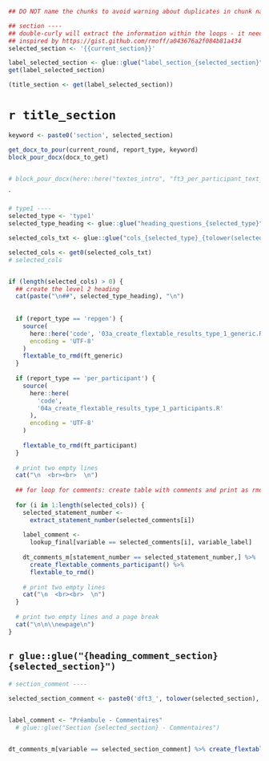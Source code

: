 \newpage


```r

## DO NOT name the chunks to avoid warning about duplicates in chunk names during the loop

## section ----
## double-curly will extract the information within the loops - it needs the single quotes around it
## inspired by https://gist.github.com/rmoff/a043676a2f084b81a434
selected_section <- '{{current_section}}'

label_selected_section <- glue::glue("label_section_{selected_section}")
get(label_selected_section)

(title_section <- get(label_selected_section))
```

# `r title_section`

```r
keyword <- paste0('section', selected_section)

get_docx_to_pour(current_round, report_type, keyword)
block_pour_docx(docx_to_get)


# block_pour_docx(here::here("textes_intro", "ft3_per_participant_text_intro_sectionZ.docx"))
```


`

```r
# type1 ----
selected_type <- 'type1'
selected_type_heading <- glue::glue("heading_questions_{selected_type}") |> get()

selected_cols_txt <- glue::glue("cols_{selected_type}_{tolower(selected_section)}")

selected_cols <- get0(selected_cols_txt)
# selected_cols


if (length(selected_cols) > 0) {
  ## create the level 2 heading
  cat(paste("\n##", selected_type_heading), "\n")
  
  
  if (report_type == 'repgen') {
    source(
      here::here('code', '03a_create_flextable_results_type_1_generic.R'),
      encoding = 'UTF-8'
    )
    flextable_to_rmd(ft_generic)
  }
  
  if (report_type == 'per_participant') {
    source(
      here::here(
        'code',
        '04a_create_flextable_results_type_1_participants.R'
      ),
      encoding = 'UTF-8'
    )
    
    flextable_to_rmd(ft_participant)
  }
  
  # print two empty lines
  cat("\n  <br><br>  \n")
  
  ## for loop for comments: create table with comments and print as rmd
  
  for (i in 1:length(selected_cols)) {
    selected_statement_number <-
      extract_statement_number(selected_comments[i])
    
    label_comment <-
      lookup_final[variable == selected_comments[i], variable_label]
    
    dt_comments_m[statement_number == selected_statement_number,] %>%
      create_flextable_comments_participant() %>%
      flextable_to_rmd()
    
    # print two empty lines
    cat("\n  <br><br>  \n")
  }
  
  # print two empty lines and a page break
  cat("\n\n\\newpage\n")
}

```

## `r glue::glue("{heading_comment_section} {selected_section}")`

```r
# section_comment ----
 
selected_section_comment <- paste0('dft3_', tolower(selected_section), '_comment')


label_comment <- "Préambule - Commentaires"
  # glue::glue("Section {selected_section} - Commentaires")


dt_comments_m[variable == selected_section_comment] %>% create_flextable_comments_participant()

```
